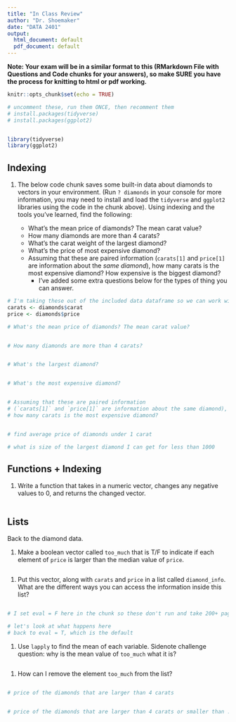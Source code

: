 ```yaml
---
title: "In Class Review"
author: "Dr. Shoemaker"
date: "DATA 2401"
output:
  html_document: default
  pdf_document: default
---
```


**Note: Your exam will be in a similar format to this (RMarkdown File with Questions and Code chunks for your answers), so make SURE you have the process for knitting to html or pdf working.** 



```r
knitr::opts_chunk$set(echo = TRUE)

# uncomment these, run them ONCE, then recomment them
# install.packages(tidyverse)
# install.packages(ggplot2)


library(tidyverse)
library(ggplot2)

```

## Indexing 

1. The below code chunk saves some built-in data about diamonds to vectors in your environment. (Run `? diamonds` in your console for more information, you may need to install and load the `tidyverse` and `ggplot2` libraries using the code in the chunk above). Using indexing and the tools you've learned, find the following:

   - What's the mean price of diamonds? The mean carat value? 
   - How many diamonds are more than 4 carats?
   - What's the carat weight of the largest diamond?
   - What's the price of most expensive diamond? 
   - Assuming that these are paired information (`carats[1]` and `price[1]` are information about the *same diamond*), how many carats is the most expensive diamond? How expensive is the biggest diamond? 
      + I've added some extra questions below for the types of thing you can answer. 

```r
# I'm taking these out of the included data dataframe so we can work with them as their own vectors. 
carats <- diamonds$carat
price <- diamonds$price

```

```r
# What's the mean price of diamonds? The mean carat value? 


# How many diamonds are more than 4 carats?


# What's the largest diamond?


# What's the most expensive diamond? 


# Assuming that these are paired information 
# (`carats[1]` and `price[1]` are information about the same diamond), 
# how many carats is the most expensive diamond? 


# find average price of diamonds under 1 carat

# what is size of the largest diamond I can get for less than 1000

```

##  Functions + Indexing

1. Write a function that takes in a numeric vector, changes any negative values to 0, and returns the changed vector. 

```r


```






##  Lists

Back to the diamond data. 

1. Make a boolean vector called `too_much` that is T/F to indicate if each element of `price` is larger than the median value of `price`.

```r


```


1. Put this vector, along with `carats` and `price` in a list called `diamond_info`. What are the different ways you can access the information inside this list? 

```r

```

```r
# I set eval = F here in the chunk so these don't run and take 200+ pages... 

```

```r
# let's look at what happens here
# back to eval = T, which is the default


```


1. Use `lapply` to find the mean of each variable. 
Sidenote challenge question: why is the mean value of `too_much` what it is? 

```r


```

1. How can I remove the element `too_much` from the list?

```r

```



```r
# price of the diamonds that are larger than 4 carats


# price of the diamonds that are larger than 4 carats or smaller than .3 carats

```

